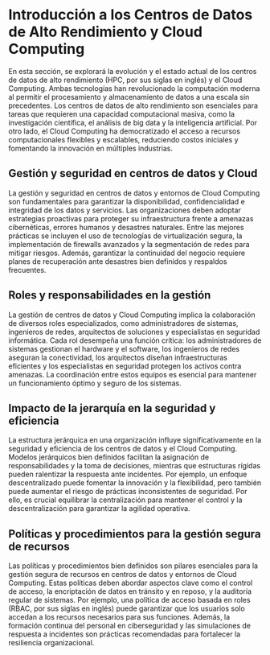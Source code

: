 # Introducción a los Centros de Datos de Alto Rendimiento y Cloud Computing

En esta sección, se explorará la evolución y el estado actual de los centros de datos de alto rendimiento (HPC, por sus siglas en inglés) y el Cloud Computing. Ambas tecnologías han revolucionado la computación moderna al permitir el procesamiento y almacenamiento de datos a una escala sin precedentes. Los centros de datos de alto rendimiento son esenciales para tareas que requieren una capacidad computacional masiva, como la investigación científica, el análisis de big data y la inteligencia artificial. Por otro lado, el Cloud Computing ha democratizado el acceso a recursos computacionales flexibles y escalables, reduciendo costos iniciales y fomentando la innovación en múltiples industrias.

## Gestión y seguridad en centros de datos y Cloud

La gestión y seguridad en centros de datos y entornos de Cloud Computing son fundamentales para garantizar la disponibilidad, confidencialidad e integridad de los datos y servicios. Las organizaciones deben adoptar estrategias proactivas para proteger su infraestructura frente a amenazas cibernéticas, errores humanos y desastres naturales. Entre las mejores prácticas se incluyen el uso de tecnologías de virtualización segura, la implementación de firewalls avanzados y la segmentación de redes para mitigar riesgos. Además, garantizar la continuidad del negocio requiere planes de recuperación ante desastres bien definidos y respaldos frecuentes.

## Roles y responsabilidades en la gestión

La gestión de centros de datos y Cloud Computing implica la colaboración de diversos roles especializados, como administradores de sistemas, ingenieros de redes, arquitectos de soluciones y especialistas en seguridad informática. Cada rol desempeña una función crítica: los administradores de sistemas gestionan el hardware y el software, los ingenieros de redes aseguran la conectividad, los arquitectos diseñan infraestructuras eficientes y los especialistas en seguridad protegen los activos contra amenazas. La coordinación entre estos equipos es esencial para mantener un funcionamiento óptimo y seguro de los sistemas.

## Impacto de la jerarquía en la seguridad y eficiencia

La estructura jerárquica en una organización influye significativamente en la seguridad y eficiencia de los centros de datos y el Cloud Computing. Modelos jerárquicos bien definidos facilitan la asignación de responsabilidades y la toma de decisiones, mientras que estructuras rígidas pueden ralentizar la respuesta ante incidentes. Por ejemplo, un enfoque descentralizado puede fomentar la innovación y la flexibilidad, pero también puede aumentar el riesgo de prácticas inconsistentes de seguridad. Por ello, es crucial equilibrar la centralización para mantener el control y la descentralización para garantizar la agilidad operativa.

## Políticas y procedimientos para la gestión segura de recursos

Las políticas y procedimientos bien definidos son pilares esenciales para la gestión segura de recursos en centros de datos y entornos de Cloud Computing. Estas políticas deben abordar aspectos clave como el control de acceso, la encriptación de datos en tránsito y en reposo, y la auditoría regular de sistemas. Por ejemplo, una política de acceso basada en roles (RBAC, por sus siglas en inglés) puede garantizar que los usuarios solo accedan a los recursos necesarios para sus funciones. Además, la formación continua del personal en ciberseguridad y las simulaciones de respuesta a incidentes son prácticas recomendadas para fortalecer la resiliencia organizacional.
